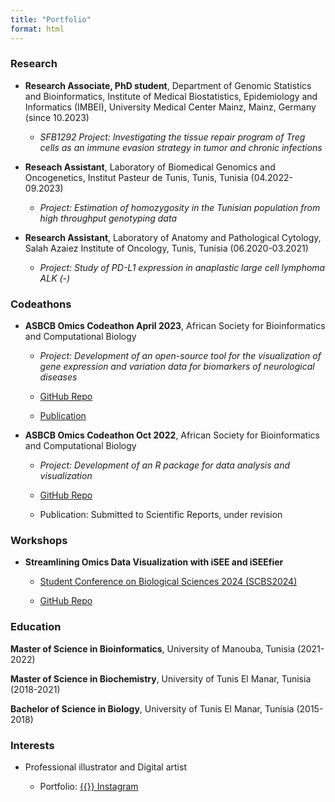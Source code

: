 ```yaml
---
title: "Portfolio"
format: html
---
```


### Research

- **Research Associate, PhD student**, Department of Genomic Statistics and Bioinformatics, Institute of Medical Biostatistics, Epidemiology and Informatics (IMBEI), University Medical Center Mainz, Mainz, Germany (since 10.2023)

  - *SFB1292 Project: Investigating the tissue repair program of Treg cells as an immune evasion strategy in tumor and chronic infections*

- **Reseach Assistant**, Laboratory of Biomedical Genomics and Oncogenetics, Institut Pasteur de Tunis, Tunis, Tunisia (04.2022-09.2023)

  - *Project: Estimation of homozygosity in the Tunisian population from high throughput genotyping data*

- **Research Assistant**, Laboratory of Anatomy and Pathological Cytology, Salah Azaiez Institute of Oncology, Tunis, Tunisia (06.2020-03.2021)

  - *Project: Study of PD-L1 expression in anaplastic large cell lymphoma ALK (-)*

### Codeathons

- **ASBCB Omics Codeathon April 2023**, African Society for Bioinformatics and Computational Biology

  - *Project: Development of an open-source tool for the visualization of gene expression and variation data for biomarkers of neurological diseases*

  - [GitHub Repo](https://github.com/omicscodeathon/neurovar)

  - [Publication](https://gigabytejournal.com/articles/143)

- **ASBCB Omics Codeathon Oct 2022**, African Society for Bioinformatics and Computational Biology

  - *Project: Development of an R package for data analysis and visualization*

  - [GitHub Repo](https://github.com/omicscodeathon/exvar)

  - Publication: Submitted to Scientific Reports, under revision

### Workshops

- **Streamlining Omics Data Visualization with iSEE and iSEEfier**

  - [Student Conference on Biological Sciences 2024 (SCBS2024)](https://sites.google.com/fshn.edu.al/scbs-2024/home)

  - [GitHub Repo](https://github.com/NajlaAbassi/iSEEfierWorkshopSCBS2024)

### Education

**Master of Science in Bioinformatics**, University of Manouba, Tunisia (2021-2022)

**Master of Science in Biochemistry**, University of Tunis El Manar, Tunisia (2018-2021)

**Bachelor of Science in Biology**, University of Tunis El Manar, Tunisia (2015-2018)

### Interests

- Professional illustrator and Digital artist

  - Portfolio: [ {{<fa brands instagram>}}  Instagram](https://www.instagram.com/guigadraws)

